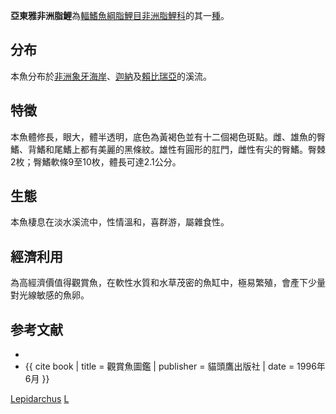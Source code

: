 {{Speciesbox
| taxon = Lepidarchus adonis
| binomial_authority = [[Roberts|Roberts]], 1966
}}
'''亞東雅非洲脂鯉'''為[[輻鰭魚綱|輻鰭魚綱]][[脂鯉目|脂鯉目]][[非洲脂鯉科|非洲脂鯉科]]的其一[[種|種]]。

==分布==
本魚分布於[[非洲|非洲]][[象牙海岸|象牙海岸]]、[[迦納|迦納]]及[[賴比瑞亞|賴比瑞亞]]的溪流。

==特徵==
本魚體修長，眼大，體半透明，底色為黃褐色並有十二個褐色斑點。雌、雄魚的臀鰭、背鰭和尾鰭上都有美麗的黑條紋。雄性有圓形的肛門，雌性有尖的臀鰭。臀棘2枚；臀鰭軟條9至10枚，體長可達2.1公分。

==生態==
本魚棲息在淡水溪流中，性情溫和，喜群游，屬雜食性。

==經濟利用==
為高經濟價值得觀賞魚，在軟性水質和水草茂密的魚缸中，極易繁殖，會產下少量對光線敏感的魚卵。

==参考文献==
{{refbegin}}
*{{FishBase_species|genus=Lepidarchus|species=adonis|year=2011|month=12}}
*{{ cite book | title = 觀賞魚圖鑑 | publisher = 貓頭鷹出版社 | date = 1996年6月 }}
{{refend}}
{{Taxonbar}}
[[Category:非洲脂鯉科|Lepidarchus]]
[[Category:1966年描述的魚類|L]]